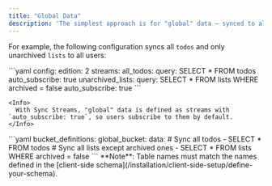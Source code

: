 ```yaml
---
title: "Global Data"
description: 'The simplest approach is for "global" data — synced to all users. '
---
```


For example, the following configuration syncs all `todos` and only unarchived `lists` to all users:

<Tabs>
  <Tab title="Sync Streams">
    ```yaml
    config:
      edition: 2
    streams:
      all_todos:
        query: SELECT * FROM todos
        auto_subscribe: true 
      unarchived_lists:
        query: SELECT * FROM lists WHERE archived = false
        auto_subscribe: true
    ```
    
    <Info>
      With Sync Streams, "global" data is defined as streams with `auto_subscribe: true`, so users subscribe to them by default.
    </Info>
  </Tab>
  
  <Tab title="Sync Rules (legacy)">
    ```yaml
    bucket_definitions:
      global_bucket:
        data:
          # Sync all todos
          - SELECT * FROM todos
          # Sync all lists except archived ones
          - SELECT * FROM lists WHERE archived = false
    ```
  </Tab>
</Tabs>

<Info>
  **Note**: Table names must match the names defined in the [client-side schema](/installation/client-side-setup/define-your-schema).
</Info>
